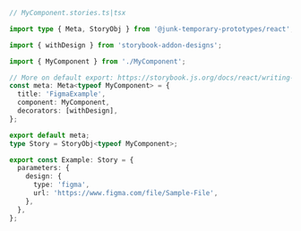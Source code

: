 ```ts
// MyComponent.stories.ts|tsx

import type { Meta, StoryObj } from '@junk-temporary-prototypes/react';

import { withDesign } from 'storybook-addon-designs';

import { MyComponent } from './MyComponent';

// More on default export: https://storybook.js.org/docs/react/writing-stories/introduction#default-export
const meta: Meta<typeof MyComponent> = {
  title: 'FigmaExample',
  component: MyComponent,
  decorators: [withDesign],
};

export default meta;
type Story = StoryObj<typeof MyComponent>;

export const Example: Story = {
  parameters: {
    design: {
      type: 'figma',
      url: 'https://www.figma.com/file/Sample-File',
    },
  },
};
```
